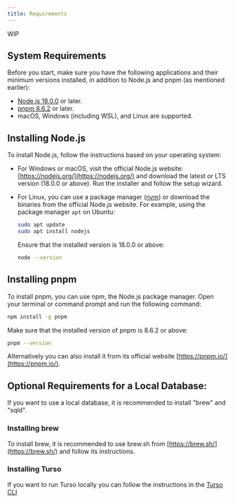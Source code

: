```yaml
---
title: Requirements
---
```



<Aside>WIP</Aside>

## System Requirements

Before you start, make sure you have the following applications and their
minimum versions installed, in addition to Node.js and pnpm (as mentioned
earlier):

- [Node.js 18.0.0](https://nodejs.org/) or later.
- [pnpm 8.6.2](https://pnpm.io/) or later.
- macOS, Windows (including WSL), and Linux are supported.

## Installing Node.js

To install Node.js, follow the instructions based on your operating system:

- For Windows or macOS, visit the official Node.js website:
  [https://nodejs.org/](https://nodejs.org/) and download the latest or LTS
  version (18.0.0 or above). Run the installer and follow the setup wizard.

- For Linux, you can use a package manager
  ([nvm](https://github.com/nvm-sh/nvm.git/)) or download the binaries from the
  official Node.js website. For example, using the package manager `apt` on
  Ubuntu:

  ```bash
  sudo apt update
  sudo apt install nodejs
  ```

  Ensure that the installed version is 18.0.0 or above:

  ```bash
  node --version
  ```

## Installing pnpm

To install pnpm, you can use npm, the Node.js package manager. Open your
terminal or command prompt and run the following command:

```bash
npm install -g pnpm
```

Make sure that the installed version of pnpm is 8.6.2 or above:

```bash
pnpm --version
```

Alternatively you can also install it from its official website
[https://pnpm.io/](https://pnpm.io/).

## **Optional Requirements for a Local Database:**

If you want to use a local database, it is recommended to install "brew" and
"sqld".

### Installing brew

To install brew, it is recommended to use brew.sh from
[https://brew.sh/](https://brew.sh/) and follow its instructions.


### Installing Turso

If you want to run Turso locally you can follow the instructions in the
[Turso CLI](https://docs.turso.tech/reference/turso-cli)
